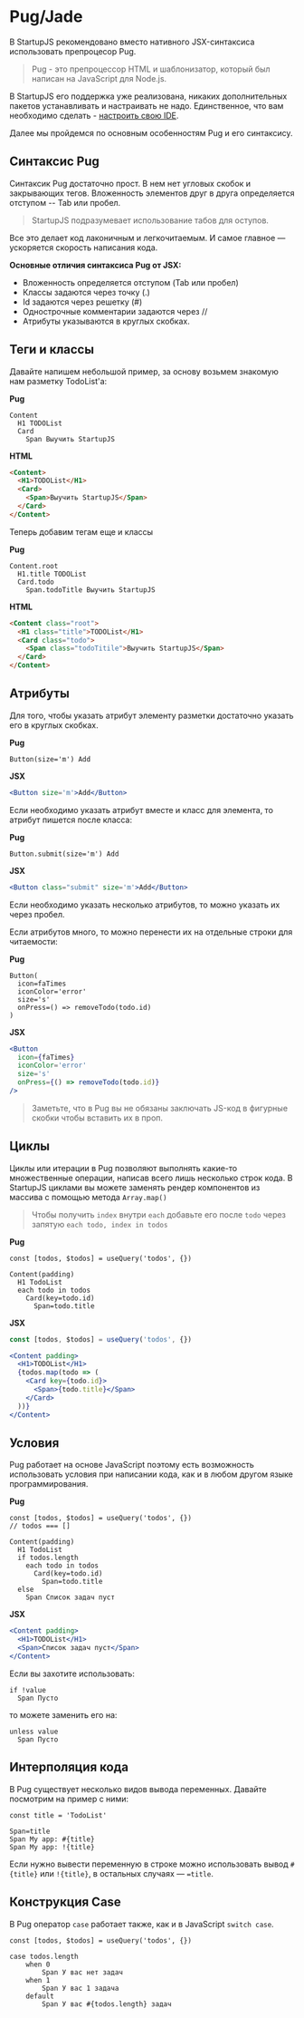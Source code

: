 # Pug/Jade

В StartupJS рекомендовано вместо нативного JSX-синтаксиса использовать препроцесор Pug. 

> Pug - это препроцессор HTML и шаблонизатор, который был написан на JavaScript для Node.js.

В StartupJS его поддержка уже реализована, никаких дополнительных пакетов устанавливать и настраивать не надо. Единственное, что вам необходимо сделать - [настроить свою IDE](https://github.com/startupjs/startupjs#ide-configuration).

Далее мы пройдемся по основным особенностям Pug и его синтаксису.

## Синтаксис Pug

Синтаксик Pug достаточно прост. В нем нет угловых скобок и закрывающих тегов. Вложенность элементов друг в друга определяется отступом -- Tab или пробел.
> StartupJS подразумевает использование табов для оступов.

Все это делает код лаконичным и легкочитаемым. И самое главное — ускоряется скорость написания кода.

**Основные отличия синтаксиса Pug от JSX:**
* Вложенность определяется отступом (Tab или пробел)
* Классы задаются через точку (.)
* Id задаются через решетку (#)
* Однострочные комментарии задаются через //
* Атрибуты указываются в круглых скобках.



## Теги и классы

Давайте напишем небольшой пример, за основу возьмем знакомую нам разметку TodoList'a:

**Pug**
```pug
Content
  H1 TODOList
  Card
    Span Выучить StartupJS
```
**HTML**
```html
<Content>
  <H1>TODOList</H1>
  <Card>
    <Span>Выучить StartupJS</Span>
  </Card>
</Content>
```

Теперь добавим тегам еще и классы

**Pug**
```pug
Content.root
  H1.title TODOList
  Card.todo
    Span.todoTitle Выучить StartupJS
```
**HTML**
```html
<Content class="root">
  <H1 class="title">TODOList</H1>
  <Card class="todo">
    <Span class="todoTitile">Выучить StartupJS</Span>
  </Card>
</Content>
```


## Атрибуты

Для того, чтобы указать атрибут элементу разметки достаточно указать его в круглых скобках.


**Pug**
```pug
Button(size='m') Add
```
**JSX**
```jsx
<Button size='m'>Add</Button>
```

Если необходимо указать атрибут вместе и класс для элемента, то атрибут пишется после класса:

**Pug**
```pug
Button.submit(size='m') Add
```
**JSX**
```jsx
<Button class="submit" size='m'>Add</Button>
```

Если необходимо указать несколько атрибутов, то можно указать их через пробел.

Если атрибутов много, то можно перенести их на отдельные строки для читаемости:

**Pug**
```pug
Button(
  icon=faTimes
  iconColor='error'
  size='s'
  onPress=() => removeTodo(todo.id)
)
```
**JSX**
```jsx
<Button
  icon={faTimes}
  iconColor='error'
  size='s'
  onPress={() => removeTodo(todo.id)}
/>
```

> Заметьте, что в Pug вы не обязаны заключать JS-код в фигурные скобки чтобы вставить их в проп.



## Циклы

Циклы или итерации в Pug позволяют выполнять какие-то множественные операции, написав всего лишь несколько строк кода.
В StartupJS циклами вы можете заменять рендер компонентов из массива с помощью метода `Array.map()`

> Чтобы получить `index` внутри `each` добавьте его после `todo` через запятую
> `each todo, index in todos`

**Pug**
```pug
const [todos, $todos] = useQuery('todos', {})

Content(padding)
  H1 TodoList
  each todo in todos
    Card(key=todo.id)
      Span=todo.title
```
**JSX**
```jsx
const [todos, $todos] = useQuery('todos', {})

<Content padding>
  <H1>TODOList</H1>
  {todos.map(todo => (
    <Card key={todo.id}>
      <Span>{todo.title}</Span>
    </Card>
  ))}
</Content>
```


## Условия

Pug работает на основе JavaScript поэтому есть возможность использовать условия при написании кода, как и в любом другом языке программирования.

**Pug**
```pug
const [todos, $todos] = useQuery('todos', {})
// todos === []

Content(padding)
  H1 TodoList
  if todos.length
    each todo in todos
      Card(key=todo.id)
        Span=todo.title
  else
    Span Список задач пуст
```
**JSX**
```jsx
<Content padding>
  <H1>TODOList</H1>
  <Span>Список задач пуст</Span>
</Content>
```


Если вы захотите использовать:
```pug
if !value
  Span Пусто
```
то можете заменить его на:
```pug
unless value
  Span Пусто
```

## Интерполяция кода

В Pug существует несколько видов вывода переменных. Давайте посмотрим на пример с ними:

```pug
const title = 'TodoList'

Span=title
Span My app: #{title}
Span My app: !{title}
```

Если нужно вывести переменную в строке можно использовать вывод `#{title}` или `!{title}`, в остальных случаях — `=title`.



## Конструкция Case

В Pug оператор `case` работает также, как и в JavaScript `switch case`.

```pug
const [todos, $todos] = useQuery('todos', {})

case todos.length
    when 0
        Span У вас нет задач
    when 1
        Span У вас 1 задача
    default
        Span У вас #{todos.length} задач
```